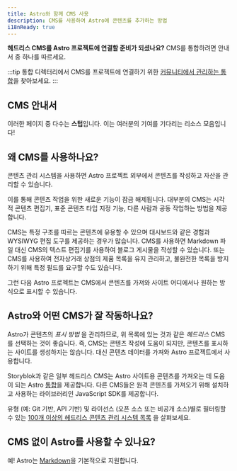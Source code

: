 ```yaml
---
title: Astro와 함께 CMS 사용
description: CMS를 사용하여 Astro에 콘텐츠를 추가하는 방법
i18nReady: true
---
```


**헤드리스 CMS를 Astro 프로젝트에 연결할 준비가 되셨나요?** CMS를 통합하려면 안내서 중 하나를 따르세요.

:::tip
통합 디렉터리에서 CMS를 프로젝트에 연결하기 위한 [커뮤니티에서 관리하는 통합](https://astro.build/integrations/?search=cms)을 찾아보세요.
:::

## CMS 안내서

이러한 페이지 중 다수는 **스텁**입니다. 이는 여러분의 기여를 기다리는 리소스 모음입니다!

<CMSGuidesNav />

## 왜 CMS를 사용하나요?

콘텐츠 관리 시스템을 사용하면 Astro 프로젝트 외부에서 콘텐츠를 작성하고 자산을 관리할 수 있습니다.

이를 통해 콘텐츠 작업을 위한 새로운 기능이 잠금 해제됩니다. 대부분의 CMS는 시각적 콘텐츠 편집기, 표준 콘텐츠 타입 지정 기능, 다른 사람과 공동 작업하는 방법을 제공합니다.

CMS는 특정 구조를 따르는 콘텐츠에 유용할 수 있으며 대시보드와 같은 경험과 WYSIWYG 편집 도구를 제공하는 경우가 많습니다. CMS를 사용하면 Markdown 파일 대신 CMS의 텍스트 편집기를 사용하여 블로그 게시물을 작성할 수 있습니다. 또는 CMS를 사용하여 전자상거래 상점의 제품 목록을 유지 관리하고, 불완전한 목록을 방지하기 위해 특정 필드를 요구할 수도 있습니다.

그런 다음 Astro 프로젝트는 CMS에서 콘텐츠를 가져와 사이트 어디에서나 원하는 방식으로 표시할 수 있습니다.

## Astro와 어떤 CMS가 잘 작동하나요?

Astro가 콘텐츠의 _표시 방법_ 을 관리하므로, 위 목록에 있는 것과 같은 _헤드리스_ CMS를 선택하는 것이 좋습니다. 즉, CMS는 콘텐츠 작성에 도움이 되지만, 콘텐츠를 표시하는 사이트를 생성하지는 않습니다. 대신 콘텐츠 데이터를 가져와 Astro 프로젝트에서 사용합니다.

Storyblok과 같은 일부 헤드리스 CMS는 Astro 사이트용 콘텐츠를 가져오는 데 도움이 되는 Astro [통합](/ko/guides/integrations-guide/)을 제공합니다. 다른 CMS들은 원격 콘텐츠를 가져오기 위해 설치하고 사용하는 라이브러리인 JavaScript SDK를 제공합니다.

<ReadMore> 유형 (예: Git 기반, API 기반) 및 라이선스 (오픈 소스 또는 비공개 소스)별로 필터링할 수 있는 [100개 이상의 헤드리스 콘텐츠 관리 시스템 목록](https://jamstack.org/headless-cms/) <Badge text="외부 링크" />을 살펴보세요.</ReadMore>

## CMS 없이 Astro를 사용할 수 있나요?

예! Astro는 [Markdown](/ko/guides/markdown-content/)을 기본적으로 지원합니다.